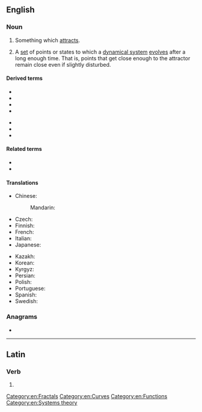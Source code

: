 ==English==
{{wikipedia}}

===Noun===
{{en-noun}}

# Something which [[attract]]s.
# {{lb|en|mathematics|physics}} A [[set]] of points or states to which a [[dynamical system]] [[evolve]]s after a long enough time. That is, points that get close enough to the attractor remain close even if slightly disturbed.
[[Category:en:Fractals]]
[[Category:en:Curves]]
[[Category:en:Functions]]

====Derived terms====
{{der-top}}
* {{l|en|Chua's attractor}}
* {{l|en|Hénon attractor}}
* {{l|en|Lorenz attractor}}
* {{l|en|multiscroll attractor}}
{{der-mid}}
* {{l|en|Rössler attractor}}
* {{l|en|strange attractor}}
* {{l|en|Tamari attractor}}
{{der-bottom}}

====Related terms====
* {{l|en|basin of attraction}}
* {{l|en|fixed point}}

====Translations====
{{trans-top|set of points or states to which a dynamical system evolves after a long enough time}}
* Chinese:
*: Mandarin: {{t+|cmn|吸引子|tr=xīyǐnzǐ}}
* Czech: {{t|cs|atraktor|m}}
* Finnish: {{t|fi|attraktori}}
* French: {{t+|fr|attracteur|m}}
* Italian: {{t|it|attrattore|m}}
* Japanese: {{t|ja|アトラクター|tr=atorakutā}}
{{trans-mid}}
* Kazakh: {{t|kk|аттрактор}}
* Korean: {{t|ko|끌개}}
* Kyrgyz: {{t|ky|аттрактор}}
* Persian: {{t+|fa|جاذب}}
* Polish: {{t|pl|atraktor|m}}
* Portuguese: {{t+|pt|atractor|m}}
* Spanish: {{t|es|atractor}}
* Swedish: {{t|sv|attraktor|c}}
{{trans-bottom}}

===Anagrams===
* {{anagrams|en|a=aacorrttt|tractator}}

[[Category:en:Systems theory]]

----

==Latin==

===Verb===
{{la-verb-form|attractor}}

# {{inflection of|la|attractō||1|s|pres|pasv|indc}}